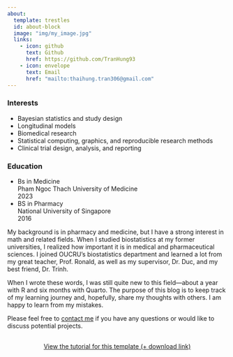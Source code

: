 ```yaml
---
about:
  template: trestles
  id: about-block
  image: "img/my_image.jpg"
  links:
    - icon: github
      text: Github
      href: https://github.com/TranHung93
    - icon: envelope
      text: Email
      href: "mailto:thaihung.tran306@gmail.com"  
---
```

::: {#about-block}
### Interests

- Bayesian statistics and study design
- Longitudinal models
- Biomedical research
- Statistical computing, graphics, and reproducible research methods
- Clinical trial design, analysis, and reporting

### Education

* Bs in Medicine<br>Pham Ngoc Thach University of Medicine<br>2023
* BS in Pharmacy<br>National University of Singapore<br>2016

:::

My background is in pharmacy and medicine, but I have a strong interest in math and related fields. When I studied biostatistics at my former universities, I realized how important it is in medical and pharmaceutical sciences. I joined OUCRU's biostatistics department and learned a lot from my great teacher, Prof. Ronald, as well as my supervisor, Dr. Duc, and my best friend, Dr. Trinh.

When I wrote these words, I was still quite new to this field—about a year with R and six months with Quarto. The purpose of this blog is to keep track of my learning journey and, hopefully, share my thoughts with others. I am happy to learn from my mistakes.

Please feel free to [contact me](mailto:thaihung.tran306@gmail.com) if you have any questions or would like to discuss potential projects.

```{=html}
<div  style="margin: 30px; text-align: center;">
<a class="btn btn-primary" href="" role="button" target="_blank" style="padding: 15px 30px;">View the tutorial for this template (+ download link)</a>
</div>
```

